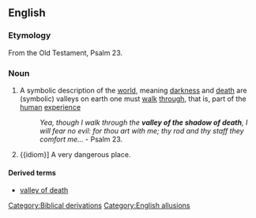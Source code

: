 ==English==

===Etymology===
From the Old Testament, Psalm 23.

===Noun===
{{infl|en|noun|head=[[valley]] of the [[shadow]] of [[death]]}}

# {{idiom}} A symbolic description of the [[world]], meaning [[darkness]] and [[death]] are (symbolic) valleys on earth one must [[walk]] [[through]], that is, part of the [[human]] [[experience]]
#: ''Yea, though I walk through the '''valley of the shadow of death''', I will fear no evil: for thou art with me; thy rod and thy staff they comfort me...'' - Psalm 23.
# {{idiom}] A very dangerous place.

====Derived terms====
* [[valley of death]]

[[Category:Biblical derivations]]
[[Category:English allusions]]
